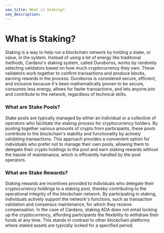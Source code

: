 ```yaml
---
seo_title: What is Staking?
seo_description:
---
```


# What is Staking?
Staking is a way to help run a blockchain network by holding a stake, or value, in the system. Instead of using a lot of energy like traditional methods, Cardano's staking system, called Ouroboros, works by randomly selecting validators based on how much cryptocurrency they own. These validators work together to confirm transactions and produce blocks, earning rewards in the process. Ouroboros is considered secure, efficient, and inclusive because it's been mathematically proven to be secure, consumes less energy, allows for faster transactions, and lets anyone join and contribute to the network, regardless of technical skills.

### What are Stake Pools?
Stake pools are typically managed by either an individual or a collective of operators who facilitate the staking process for cryptocurrency holders. By pooling together various amounts of crypto from participants, these pools contribute to the blockchain's stability and functionality by actively validating transactions. This approach provides a convenient option for individuals who prefer not to manage their own pools, allowing them to delegate their crypto holdings to the pool and earn staking rewards without the hassle of maintenance, which is efficiently handled by the pool operators.

### What are Stake Rewards?
Staking rewards are incentives provided to individuals who delegate their cryptocurrency holdings to a staking pool, thereby contributing to the operational integrity of the blockchain network. By participating in staking, individuals actively support the network's functions, such as transaction validation and consensus maintenance, for which they receive compensation. In the case of Cardano, staking ADA does not entail locking up the cryptocurrency, affording participants the flexibility to withdraw their funds at any time. This stands in contrast to other blockchain platforms where staked assets are typically locked for a specified period.
